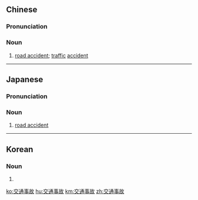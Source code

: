 ==Chinese==
{{zh-forms|type=22}}

===Pronunciation===
{{zh-pron
|m=jiāotōng shìgù,tl=y
|c=gaau1 tung1 si6 gu3
|cat=n
}}

===Noun===
{{zh-noun}}

# [[road accident]]; [[traffic]] [[accident]]

----

==Japanese==
{{ja-kanjitab|こう|つう|じ|こ|yomi=o}}

===Pronunciation===
{{ja-pron|こうつうじこ|y=o|acc=5}}

===Noun===
{{ja-noun|こうつうじこ}}

# [[road accident]]

----

==Korean==
{{ko-hanjatab}}

===Noun===
{{ko-noun|hangeul=교통사고}}

# {{hanja form of|교통사고|[[road accident]]}}

[[ko:交通事故]]
[[hu:交通事故]]
[[km:交通事故]]
[[zh:交通事故]]